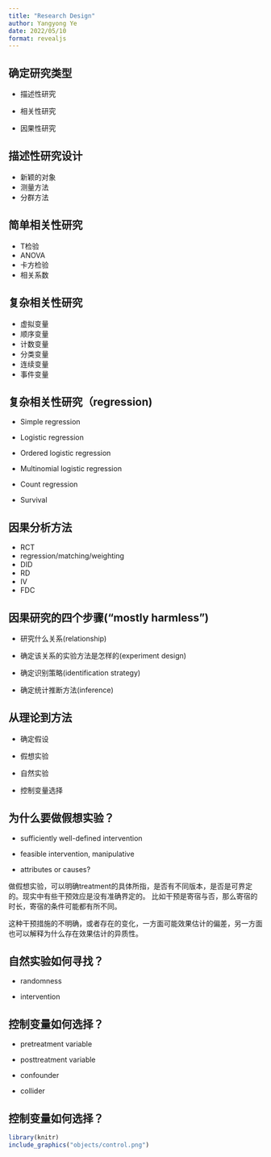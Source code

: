 ```yaml
---
title: "Research Design"
author: Yangyong Ye
date: 2022/05/10
format: revealjs
---
```


## 确定研究类型

-   描述性研究

-   相关性研究

-   因果性研究

## 描述性研究设计

-   新颖的对象
-   测量方法
-   分群方法

## 简单相关性研究

-   T检验
-   ANOVA
-   卡方检验
-   相关系数

## 复杂相关性研究

-   虚拟变量
-   顺序变量
-   计数变量
-   分类变量
-   连续变量
-   事件变量

## 复杂相关性研究（regression)

-   Simple regression

-   Logistic regression

-   Ordered logistic regression

-   Multinomial logistic regression

-   Count regression

-   Survival

## 因果分析方法

-   RCT
-   regression/matching/weighting
-   DID
-   RD
-   IV
-   FDC

## 因果研究的四个步骤("mostly harmless")

-   研究什么关系(relationship)

-   确定该关系的实验方法是怎样的(experiment design)

-   确定识别策略(identification strategy)

-   确定统计推断方法(inference)

## 从理论到方法

-   确定假设

-   假想实验

-   自然实验

-   控制变量选择

## 为什么要做假想实验？

-   sufficiently well-defined intervention

-   feasible intervention, manipulative

-   attributes or causes?

做假想实验，可以明确treatment的具体所指，是否有不同版本，是否是可界定的。现实中有些干预效应是没有准确界定的。 比如干预是寄宿与否，那么寄宿的时长，寄宿的条件可能都有所不同。

这种干预措施的不明确，或者存在的变化，一方面可能效果估计的偏差，另一方面也可以解释为什么存在效果估计的异质性。

## 自然实验如何寻找？

-   randomness

-   intervention

## 控制变量如何选择？

-   pretreatment variable

-   posttreatment variable

-   confounder

-   collider

## 控制变量如何选择？

<div>

```r
library(knitr)
include_graphics("objects/control.png")
```

</div>
